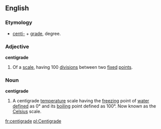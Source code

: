 ==English==
===Etymology===
*[[centi-]] + [[grade]], degree.
===Adjective===
'''centigrade'''
# Of a [[scale]], having 100 [[divisions]] between two [[fixed]] [[point]]s.
===Noun===
'''centigrade'''
# A centigrade [[temperature]] scale having the [[freezing]] point of [[water]] [[define]]d as 0° and its [[boiling]] point defined as 100°. Now known as the [[Celsius]] scale.

[[fr:centigrade]]
[[pl:Centigrade]]